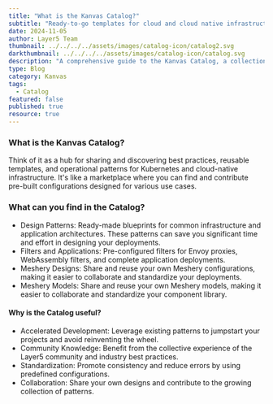 ```yaml
---
title: "What is the Kanvas Catalog?"
subtitle: "Ready-to-go templates for cloud and cloud native infrastructure"
date: 2024-11-05
author: Layer5 Team
thumbnail: ../../../../assets/images/catalog-icon/catalog2.svg
darkthumbnail: ../../../../assets/images/catalog-icon/catalog.svg
description: "A comprehensive guide to the Kanvas Catalog, a collection of curated, pre-built, and ready-to-use cloud and cloud native infrastructure configurations."
type: Blog
category: Kanvas
tags:
  - Catalog
featured: false
published: true
resource: true
---
```



<BlogWrapper>

### What is the Kanvas Catalog?
Think of it as a hub for sharing and discovering best practices, reusable templates, and operational patterns for Kubernetes and cloud-native infrastructure. It's like a marketplace where you can find and contribute pre-built configurations designed for various use cases.


### What can you find in the Catalog?
- Design Patterns: Ready-made blueprints for common infrastructure and application architectures. These patterns can save you significant time and effort in designing your deployments.  
- Filters and Applications: Pre-configured filters for Envoy proxies, WebAssembly filters, and complete application deployments.
- Meshery Designs: Share and reuse your own Meshery configurations, making it easier to collaborate and standardize your deployments.  
- Meshery Models: Share and reuse your own Meshery models, making it easier to collaborate and standardize your component library.

#### Why is the Catalog useful?
- Accelerated Development: Leverage existing patterns to jumpstart your projects and avoid reinventing the wheel.
- Community Knowledge: Benefit from the collective experience of the Layer5 community and industry best practices.  
- Standardization: Promote consistency and reduce errors by using predefined configurations.
- Collaboration: Share your own designs and contribute to the growing collection of patterns.

</BlogWrapper>
